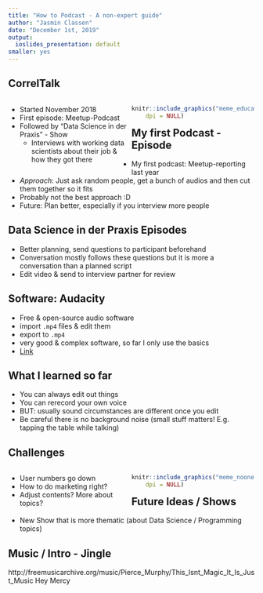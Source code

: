 ```yaml
---
title: "How to Podcast - A non-expert guide"
author: "Jasmin Classen"
date: "December 1st, 2019"
output: 
  ioslides_presentation: default
smaller: yes
---
```

## CorrelTalk
<div style="float: left; width: 50%;">
- Started November 2018
- First episode: Meetup-Podcast
- Followed by "Data Science in der Praxis" - Show
  - Interviews with working data scientists about their job & how they got there
  
</div>


<div style="float: right; width: 50%;">

```r
knitr::include_graphics("meme_educatedaf.png", auto_pdf = getOption("knitr.graphics.auto_pdf", FALSE), 
    dpi = NULL)
```
</div>

## My first Podcast - Episode
- My first podcast: Meetup-reporting last year
- *Approach*: Just ask random people, get a bunch of audios and then cut them together so it fits
- Probably not the best approach :D
- Future: Plan better, especially if you interview more people

## Data Science in der Praxis Episodes
- Better planning, send questions to participant beforehand
- Conversation mostly follows these questions but it is more a conversation than a planned script
- Edit video & send to interview partner for review

## Software: Audacity
- Free & open-source audio software
- import ```.mp4``` files & edit them
- export to ```.mp4```
- very good & complex software, so far I only use the basics
- [Link](https://www.audacityteam.org/)

## What I learned so far
- You can always edit out things
- You can rerecord your own voice
- BUT: usually sound circumstances are different once you edit 
- Be careful there is no background noise (small stuff matters! E.g. tapping the table while talking)

## Challenges
<div style="float: left; width: 50%;">

- User numbers go down
- How to do marketing right?
- Adjust contents? More about topics?
</div>

<div style="float: right; width: 50%;">

```r
knitr::include_graphics("meme_noonelistens.jpeg", auto_pdf = getOption("knitr.graphics.auto_pdf", FALSE), 
    dpi = NULL)
```
</div>

## Future Ideas / Shows
- New Show that is more thematic (about Data Science / Programming topics)

## Music / Intro - Jingle
http://freemusicarchive.org/music/Pierce_Murphy/This_Isnt_Magic_It_Is_Just_Music
Hey Mercy 
